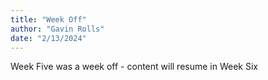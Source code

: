 ```yaml
---
title: "Week Off"
author: "Gavin Rolls"
date: "2/13/2024"
---
```


Week Five was a week off - content will resume in Week Six
